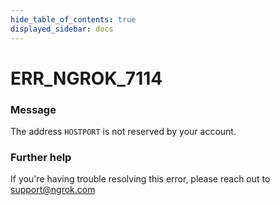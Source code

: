 ```yaml
---
hide_table_of_contents: true
displayed_sidebar: docs
---
```



# ERR_NGROK_7114

### Message

The address `HOSTPORT` is not reserved by your account.

### Further help

If you're having trouble resolving this error, please reach out to [support@ngrok.com](mailto:support@ngrok.com?subject=Help%20with%20ERR_NGROK_7114)

<ErrorDetails error="err_ngrok_7114" />
